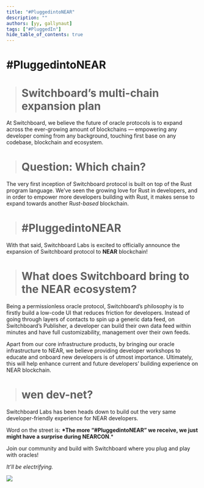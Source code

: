 ```yaml
---
title: "#PluggedintoNEAR"
description: ""
authors: [yy, gallynaut]
tags: ["#PluggedIn"]
hide_table_of_contents: true
---
```


# #PluggedintoNEAR

> # Switchboard’s multi-chain expansion plan

At Switchboard, we believe the future of oracle protocols is to expand across
the ever-growing amount of blockchains — empowering any developer coming from
any background, touching first base on any codebase, blockchain and ecosystem.

> # Question: Which chain?

The very first inception of Switchboard protocol is built on top of the Rust
program language. We’ve seen the growing love for Rust in developers, and in
order to empower more developers building with Rust, it makes sense to expand
towards another R*ust-based* blockchain.

> # #PluggedintoNEAR

With that said, Switchboard Labs is excited to officially announce the expansion
of Switchboard protocol to **NEAR** blockchain!

> # What does Switchboard bring to the NEAR ecosystem?

Being a permissionless oracle protocol, Switchboard’s philosophy is to firstly
build a low-code UI that reduces friction for developers. Instead of going
through layers of contacts to spin up a generic data feed, on Switchboard’s
Publisher, a developer can build their own data feed within minutes and have
full customizability, management over their own feeds.

Apart from our core infrastructure products, by bringing our oracle
infrastructure to NEAR, we believe providing developer workshops to educate and
onboard new developers is of utmost importance. Ultimately, this will help
enhance current and future developers’ building experience on NEAR blockchain.

> # wen dev-net?

Switchboard Labs has been heads down to build out the very same
developer-friendly experience for NEAR developers.

Word on the street is: **\*The more “#PluggedintoNEAR” we receive, we just might
have a surprise during NEARCON**.\*

Join our community and build with Switchboard where you plug and play with
oracles!

_It’ll be electrifying._

![](https://cdn-images-1.medium.com/max/5262/1*ToCEQBtSb7j9ICu0fJHlrQ.png)
